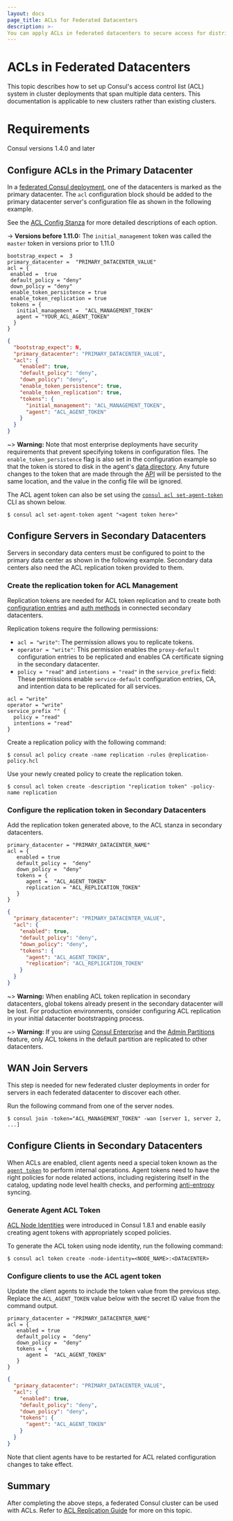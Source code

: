 ```yaml
---
layout: docs
page_title: ACLs for Federated Datacenters
description: >-
You can apply ACLs in federated datacenters to secure access for distributed deployments. Learn how to create replication tokens from agent tokens and apply them to server and client agents.
---
```


# ACLs in Federated Datacenters

This topic describes how to set up Consul's access control list (ACL) system
in cluster deployments that span multiple data centers. This documentation is applicable
to new clusters rather than existing clusters.

# Requirements

Consul versions 1.4.0 and later

## Configure ACLs in the Primary Datacenter

In a [federated Consul deployment](/docs/k8s/installation/multi-cluster), one of the datacenters is marked as the primary datacenter.
The `acl` configuration block should be added to the primary datacenter server's configuration file
as shown in the following example.

See the [ACL Config Stanza](/docs/agent/options#acl) for more detailed descriptions of each option.

-> **Versions before 1.11.0:** The `initial_management` token was called the `master` token in versions
prior to 1.11.0

<CodeTabs heading="ACL Configuration in Primary">

```hcl
bootstrap_expect =  3
primary_datacenter =  "PRIMARY_DATACENTER_VALUE"
acl = {
 enabled =  true
 default_policy = "deny"
 down_policy = "deny"
 enable_token_persistence = true
 enable_token_replication = true
 tokens = {
   initial_management =  "ACL_MANAGEMENT_TOKEN"
   agent = "YOUR_ACL_AGENT_TOKEN"
  }
}

```

```json
{
  "bootstrap_expect": N,
  "primary_datacenter": "PRIMARY_DATACENTER_VALUE",
  "acl": {
    "enabled": true,
    "default_policy": "deny",
    "down_policy": "deny",
    "enable_token_persistence": true,
    "enable_token_replication": true,
    "tokens": {
      "initial_management": "ACL_MANAGEMENT_TOKEN",
      "agent": "ACL_AGENT_TOKEN"
    }
  }
}
```

</CodeTabs>

~> **Warning:** Note that most enterprise deployments have security requirements that prevent specifying tokens in configuration files.
The `enable_token_persistence` flag is also set in the configuration example so that the token is stored to disk in the agent's
[data directory](/docs/agent/options#_data_dir). Any future changes to the token that are made through the [API](/api-docs/agent#update-acl-tokens) will
be persisted to the same location, and the value in the config file will be ignored.

The ACL agent token can also be set using the [`consul acl set-agent-token`](/commands/acl/set-agent-token) CLI as shown below.

```shell-session
$ consul acl set-agent-token agent "<agent token here>"
```

## Configure Servers in Secondary Datacenters

Servers in secondary data centers must be configured to point to the primary data center
as shown in the following example. Secondary data centers also need the ACL replication token
provided to them.

### Create the replication token for ACL Management

Replication tokens are needed for ACL token replication and
to create both [configuration entries](/docs/agent/config-entries) and [auth methods](/docs/acl/auth-methods)
in connected secondary datacenters.

Replication tokens require the following permissions:

- `acl = "write"`: The permission allows you to replicate tokens.
- `operator = "write"`: This permission enables the `proxy-default` configuration entries to be replicated and enables CA certificate signing in the secondary datacenter.
- `policy = "read"` and `intentions = "read"` in the `service_prefix` field: These permissions enable `service-default` configuration entries, CA, and intention data to be replicated for all services.

<CodeTabs heading="Replication Token Policy">

<CodeBlockConfig filename="replication-policy.hcl">

```hcl
acl = "write"
operator = "write"
service_prefix "" {
  policy = "read"
  intentions = "read"
}
```

</CodeBlockConfig>
</CodeTabs>

Create a replication policy with the following command:

```shell-session
$ consul acl policy create -name replication -rules @replication-policy.hcl
```

Use your newly created policy to create the replication token.

```shell-session
$ consul acl token create -description "replication token" -policy-name replication
```

### Configure the replication token in Secondary Datacenters

Add the replication token generated above, to the ACL stanza in secondary datacenters.

<CodeTabs heading = "ACL Configuration in Secondaries">

```hcl
primary_datacenter = "PRIMARY_DATACENTER_NAME"
acl = {
   enabled = true
   default_policy =  "deny"
   down_policy =  "deny"
   tokens = {
      agent =  "ACL_AGENT_TOKEN"
      replication = "ACL_REPLICATION_TOKEN"
   }
}
```

```json
{
  "primary_datacenter": "PRIMARY_DATACENTER_VALUE",
  "acl": {
    "enabled": true,
    "default_policy": "deny",
    "down_policy": "deny",
    "tokens": {
      "agent": "ACL_AGENT_TOKEN",
      "replication": "ACL_REPLICATION_TOKEN"
    }
  }
}
```

</CodeTabs>

~> **Warning:** When enabling ACL token replication in secondary datacenters,
global tokens already present in the secondary datacenter will be lost. For
production environments, consider configuring ACL replication in your initial
datacenter bootstrapping process.

~> **Warning:** If you are using [Consul Enterprise](/docs/enterprise) and
the [Admin Partitions](/docs/enterprise/admin-partitions)
feature, only ACL tokens in the default partition are replicated to other datacenters.

## WAN Join Servers

This step is needed for new federated cluster deployments in order for
servers in each federated datacenter to discover each other.

Run the following command from one of the server nodes.

```shell-session
$ consul join -token="ACL_MANAGEMENT_TOKEN" -wan [server 1, server 2, ...]
```

## Configure Clients in Secondary Datacenters

When ACLs are enabled, client agents need a special token known as the [`agent token`](/docs/security/acl/acl-tokens#acl-agent-token) to perform internal operations. Agent tokens need to have the right policies for node related actions, including
registering itself in the catalog, updating node level health checks, and performing [anti-entropy](/docs/architecture/anti-entropy) syncing.

### Generate Agent ACL Token

[ACL Node Identities](/docs/security/acl#node-identities) were introduced
in Consul 1.8.1 and enable easily creating agent tokens with appropriately scoped policies.

To generate the ACL token using node identity, run the following command:

```shell-session
$ consul acl token create -node-identity=<NODE_NAME>:<DATACENTER>
```

### Configure clients to use the ACL agent token

Update the client agents to include the token value from the previous step. Replace
the `ACL_AGENT_TOKEN` value below with the secret ID value from the command output.

<CodeTabs heading = "ACL Configuration in Client Agents">

```hcl
primary_datacenter = "PRIMARY_DATACENTER_NAME"
acl = {
   enabled = true
   default_policy =  "deny"
   down_policy =  "deny"
   tokens = {
      agent =  "ACL_AGENT_TOKEN"
   }
}
```

```json
{
  "primary_datacenter": "PRIMARY_DATACENTER_VALUE",
  "acl": {
    "enabled": true,
    "default_policy": "deny",
    "down_policy": "deny",
    "tokens": {
      "agent": "ACL_AGENT_TOKEN"
    }
  }
}
```

</CodeTabs>

Note that client agents have to be restarted for ACL related configuration changes to take effect.

## Summary

After completing the above steps, a federated Consul cluster can be used with ACLs. Refer to
[ACL Replication Guide](https://learn.hashicorp.com/tutorials/consul/access-control-replication-multiple-datacenters?in=consul/security-operations)
for more on this topic.
